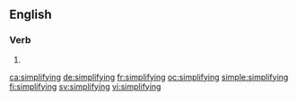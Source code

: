 ==English==

===Verb===
{{head|en|present participle}}

# {{present participle of|simplify|lang=en}}

[[ca:simplifying]]
[[de:simplifying]]
[[fr:simplifying]]
[[oc:simplifying]]
[[simple:simplifying]]
[[fi:simplifying]]
[[sv:simplifying]]
[[vi:simplifying]]